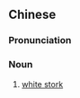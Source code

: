 {{also|白鹳}}
==Chinese==
{{zh-forms|s=白鹳}}

===Pronunciation===
{{zh-pron
|m=báiguàn
|cat=n
}}

===Noun===
{{zh-noun|mw=隻}}

# [[white stork]]

{{zh-cat|Birds}}